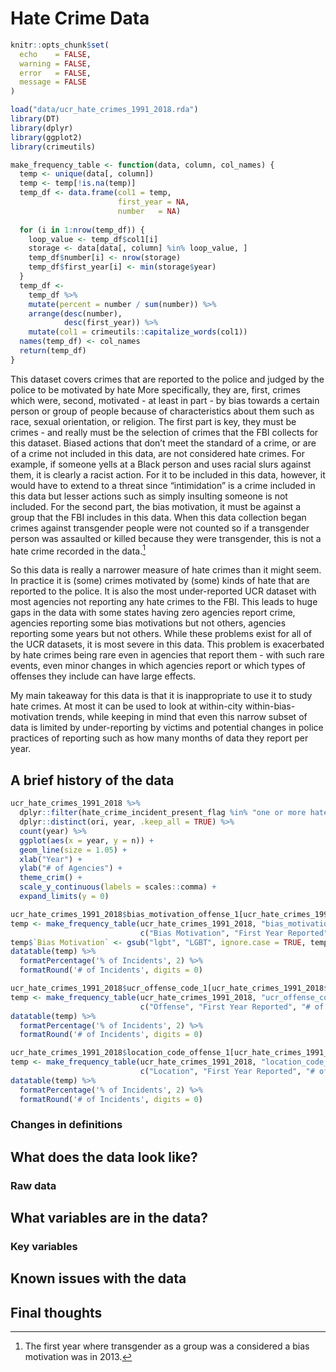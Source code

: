 # Hate Crime Data {#hate_crimes}

```r
knitr::opts_chunk$set(
  echo    = FALSE,
  warning = FALSE,
  error   = FALSE,
  message = FALSE
)
```

```r
load("data/ucr_hate_crimes_1991_2018.rda")
library(DT)
library(dplyr)
library(ggplot2)
library(crimeutils)

make_frequency_table <- function(data, column, col_names) {
  temp <- unique(data[, column])
  temp <- temp[!is.na(temp)]
  temp_df <- data.frame(col1 = temp,
                        first_year = NA,
                        number   = NA) 
  
  for (i in 1:nrow(temp_df)) {
    loop_value <- temp_df$col1[i]
    storage <- data[data[, column] %in% loop_value, ]
    temp_df$number[i] <- nrow(storage)
    temp_df$first_year[i] <- min(storage$year)
  }
  temp_df <-
    temp_df %>%
    mutate(percent = number / sum(number)) %>%
    arrange(desc(number),
            desc(first_year)) %>%
    mutate(col1 = crimeutils::capitalize_words(col1))
  names(temp_df) <- col_names
  return(temp_df)
}


```


This dataset covers crimes that are reported to the police and judged by the police to be motivated by hate More specifically, they are, first, crimes which were, second, motivated - at least in part - by bias towards a certain person or group of people because of characteristics about them such as race, sexual orientation, or religion. The first part is key, they must be crimes - and really must be the selection of crimes that the FBI collects for this dataset. Biased actions that don't meet the standard of a crime, or are of a crime not included in this data, are not considered hate crimes. For example, if someone yells at a Black person and uses racial slurs against them, it is clearly a racist action. For it to be included in this data, however, it would have to extend to a threat since "intimidation" is a crime included in this data but lesser actions such as simply insulting someone is not included. For the second part, the bias motivation, it must be against a group that the FBI includes in this data. When this data collection began crimes against transgender people were not counted so if a transgender person was assaulted or killed because they were transgender, this is not a hate crime recorded in the data.^[The first year where transgender as a group was a considered a bias motivation was in 2013.] 

So this data is really a narrower measure of hate crimes than it might seem. In practice it is (some) crimes motivated by (some) kinds of hate that are reported to the police. It is also the most under-reported UCR dataset with most agencies not reporting any hate crimes to the FBI. This leads to huge gaps in the data with some states having zero agencies report crime, agencies reporting some bias motivations but not others, agencies reporting some years but not others. While these problems exist for all of the UCR datasets, it is most severe in this data. This problem is exacerbated by hate crimes being rare even in agencies that report them - with such rare events, even minor changes in which agencies report or which types of offenses they include can have large effects. 

My main takeaway for this data is that it is inappropriate to use it to study hate crimes. At most it can be used to look at within-city within-bias-motivation trends, while keeping in mind that even this narrow subset of data is limited by under-reporting by victims and potential changes in police practices of reporting such as how many months of data they report per year. 


## A brief history of the data

```r
ucr_hate_crimes_1991_2018 %>%
  dplyr::filter(hate_crime_incident_present_flag %in% "one or more hate crime incidents present") %>%
  dplyr::distinct(ori, year, .keep_all = TRUE) %>%
  count(year) %>%
  ggplot(aes(x = year, y = n)) +
  geom_line(size = 1.05) +
  xlab("Year") +
  ylab("# of Agencies") +
  theme_crim() +
  scale_y_continuous(labels = scales::comma) +
  expand_limits(y = 0)
```


```r
ucr_hate_crimes_1991_2018$bias_motivation_offense_1[ucr_hate_crimes_1991_2018$bias_motivation_offense_1 %in% "99"] <- NA
temp <- make_frequency_table(ucr_hate_crimes_1991_2018, "bias_motivation_offense_1",
                             c("Bias Motivation", "First Year Reported", "# of Incidents", "% of Incidents"))
temp$`Bias Motivation` <- gsub("lgbt", "LGBT", ignore.case = TRUE, temp$`Bias Motivation`)
datatable(temp) %>%
  formatPercentage('% of Incidents', 2) %>%
  formatRound('# of Incidents', digits = 0)
```
```r
ucr_hate_crimes_1991_2018$ucr_offense_code_1[ucr_hate_crimes_1991_2018$ucr_offense_code_1 %in% "720"] <- NA
temp <- make_frequency_table(ucr_hate_crimes_1991_2018, "ucr_offense_code_1",
                             c("Offense", "First Year Reported", "# of Incidents", "% of Incidents"))
datatable(temp) %>%
  formatPercentage('% of Incidents', 2) %>%
  formatRound('# of Incidents', digits = 0)
```
```r
ucr_hate_crimes_1991_2018$location_code_offense_1[ucr_hate_crimes_1991_2018$location_code_offense_1 %in% "undocumented code v13"] <- NA
temp <- make_frequency_table(ucr_hate_crimes_1991_2018, "location_code_offense_1",
                             c("Location", "First Year Reported", "# of Incidents", "% of Incidents"))
datatable(temp) %>%
  formatPercentage('% of Incidents', 2) %>%
  formatRound('# of Incidents', digits = 0)
```

### Changes in definitions

## What does the data look like?

### Raw data


## What variables are in the data?

### Key variables

## Known issues with the data

## Final thoughts